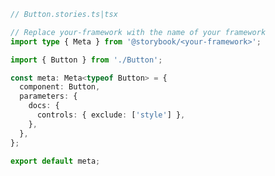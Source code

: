 ```ts
// Button.stories.ts|tsx

// Replace your-framework with the name of your framework
import type { Meta } from '@storybook/<your-framework>';

import { Button } from './Button';

const meta: Meta<typeof Button> = {
  component: Button,
  parameters: {
    docs: {
      controls: { exclude: ['style'] },
    },
  },
};

export default meta;
```
